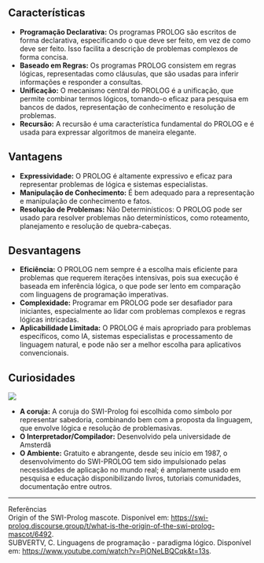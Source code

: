 ## Características

- **Programação Declarativa:** Os programas PROLOG são escritos de forma declarativa, especificando o que deve ser feito, em vez de como deve ser feito. Isso facilita a descrição de problemas complexos de forma concisa.
- **Baseado em Regras:** Os programas PROLOG consistem em regras lógicas, representadas como cláusulas, que são usadas para inferir informações e responder a consultas.
- **Unificação:** O mecanismo central do PROLOG é a unificação, que permite combinar termos lógicos, tomando-o eficaz para pesquisa em bancos de dados, representação de conhecimento e resolução de problemas.
- **Recursão:** A recursão é uma característica fundamental do PROLOG e é usada para expressar algoritmos de maneira elegante.

## Vantagens
- **Expressividade:** O PROLOG é altamente expressivo e eficaz para representar problemas de lógica e sistemas especialistas.
- **Manipulação de Conhecimento:** É bem adequado para a representação e manipulação de conhecimento e fatos.
- **Resolução de Problemas:** Não Determinísticos: O PROLOG pode ser usado para resolver problemas não determinísticos, como roteamento, planejamento e resolução de quebra-cabeças.

## Desvantagens

- **Eficiência:** O PROLOG nem sempre é a escolha mais eficiente para problemas que requerem iterações intensivas, pois sua execução é baseada em inferência lógica, o que pode ser lento em comparação com linguagens de programação imperativas.
- **Complexidade:** Programar em PROLOG pode ser desafiador para iniciantes, especialmente ao lidar com problemas complexos e regras lógicas intricadas.
- **Aplicabilidade Limitada:** O PROLOG é mais apropriado para problemas específicos, como IA, sistemas especialistas e processamento de linguagem natural, e pode não ser a melhor escolha para aplicativos convencionais.

## Curiosidades
![](./assets/logo_prolog.png)

- **A coruja:** A coruja do SWI-Prolog foi escolhida como símbolo por representar sabedoria, combinando bem com a proposta da linguagem, que envolve lógica e resolução de problemasivas.
- **O Interpretador/Compilador:** Desenvolvido pela universidade de Amsterdã
- **O Ambiente:** Gratuito e abrangente, desde seu início em 1987, o desenvolvimento do SWI-PROLOG tem sido impulsionado pelas necessidades de aplicação no mundo real; é amplamente usado em pesquisa e educação disponibilizando livros, tutoriais comunidades, documentação entre outros.

---
Referências  
Origin of the SWI-Prolog mascote. Disponível em: https://swi-prolog.discourse.group/t/what-is-the-origin-of-the-swi-prolog-mascot/6492.  
SUBVERTV, C. Linguagens de programação - paradigma lógico. Disponível em: https://www.youtube.com/watch?v=PjONeLBQCqk&t=13s.